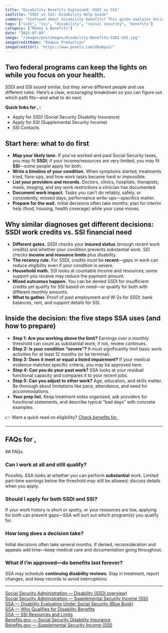```yaml
---
title: "Disability Benefits Explained: SSDI vs SSI"
seoTitle: "SSDI vs SSI: Disability Help Guide"
summary: "Confused about disability benefits? This guide explains Social Security Disability Insurance (SSDI) and Supplemental Security Income (SSI), who qualifies, and how to apply."
tags: ["ssdi", "ssi", "disability", "social security", "benefits"]
category: ["Money & Benefits"]
date: "2025-07-04"
image: "/images/postImages/Disability-Benefits-SSDI-SSI.jpg"
imageCreditName: "Kampus Production"
imageCreditUrl: "https://www.pexels.com/@kampus/"
---
```


## Two federal programs can keep the lights on while you focus on your health.

SSDI and SSI sound similar, but they serve different people and use different rules. Here’s a clear, encouraging breakdown so you can figure out which path fits—and what to do next.

<BenefitsCtaBanner focus="ssdi" copy="You may qualify for disability benefits or cash assistance." />

<IfLocation>
<div className="not-prose my-12 p-4 rounded-xl border border-[3px] bg-muted">
  <p className="mb-2"><strong>Quick links for <City/>, <State/>:</strong></p>
  <ul className="list-disc ml-5 space-y-1">
    <li><ResourceLink name="ssdi">Apply for SSDI (Social Security Disability Insurance)</ResourceLink></li>
    <li><ResourceLink name="ssi">Apply for SSI (Supplemental Security Income)</ResourceLink></li>
    <li><ResourceLink name="ssi" field="contact">SSI Contacts</ResourceLink></li>
  </ul>
</div>
</IfLocation>

## Start here: what to do first
- **Map your likely lane.** If you’ve worked and paid Social Security taxes, you may fit **SSDI**; if your income/resources are very limited, you may fit **SSI**—some people apply for both.
- **Write a timeline of your condition.** When symptoms started, treatments tried, flare-ups, and how work tasks became hard or impossible.
- **List your providers and records.** Doctors, clinics, hospitals, therapists, meds, imaging, and any work restrictions a clinician has documented.
- **Document work impact.** Tasks you can’t do reliably, safely, or consistently; missed days; performance write-ups—specifics matter.
- **Prepare for the wait.** Initial decisions often take months; plan for interim help (food, housing, health coverage) while your case moves.

## Why similar diagnoses get different decisions: SSDI work credits vs. SSI financial need
- **Different gates.** SSDI checks your **insured status** (enough recent work credits) and whether your condition prevents substantial work. SSI checks **income and resource limits** plus disability.
- **The recency rule.** For SSDI, credits must be **recent**—gaps in work can reduce eligibility even if your condition is severe.
- **Household math.** SSI looks at countable income and resources; some support you receive may reduce the payment amount.
- **Mixed outcomes happen.** You can be denied SSDI for insufficient credits yet qualify for SSI based on need—or qualify for both with different monthly amounts.
- **What to gather.** Proof of past employment and W-2s for SSDI; bank balances, rent, and support details for SSI.

## Inside the decision: the five steps SSA uses (and how to prepare)
- **Step 1: Are you working above the limit?** Earnings over a monthly threshold can count as substantial work; if not, review continues.
- **Step 2: Is your condition “severe”?** It must significantly limit basic work activities for at least 12 months (or be terminal).
- **Step 3: Does it meet or equal a listed impairment?** If your medical evidence matches specific criteria, you may be approved here.
- **Step 4: Can you do your past work?** SSA looks at your residual functional capacity and compares it to your recent jobs.
- **Step 5: Can you adjust to other work?** Age, education, and skills matter. Be thorough about limitations like pace, attendance, and need for accommodations.
- **Your prep list.** Keep treatment notes organized, ask providers for functional statements, and describe typical “bad days” with concrete examples.

<IfLocation>
<div className="mt-3">👉 Want a quick read on eligibility? <a href="/tools/check-benefits" className="underline">Check benefits for <City/></a>.</div>
</IfLocation>

---

<IfLocation>
  <h2>FAQs for <City/>, <State/></h2>
  <ResourceLink name="ssi" field="faqs" />
</IfLocation>

<IfNoLocation>
## FAQs

### Can I work at all and still qualify?
Possibly. SSA looks at whether you can perform **substantial** work. Limited part-time earnings below the threshold may still be allowed; discuss details when you apply.

### Should I apply for both SSDI and SSI?
If your work history is short or spotty, or your resources are low, applying for both can prevent gaps—SSA will sort out which program(s) you qualify for.

### How long does a decision take?
Initial decisions often take several months. If denied, reconsideration and appeals add time—keep medical care and documentation going throughout.

### What if I’m approved—do benefits last forever?
SSA may schedule **continuing disability reviews**. Stay in treatment, report changes, and keep records to avoid interruptions.
</IfNoLocation>

---

<div className="references">
<a href="https://www.ssa.gov/benefits/disability/" target="_blank" rel="noopener noreferrer">Social Security Administration — Disability (SSDI overview)</a><br />
<a href="https://www.ssa.gov/ssi/" target="_blank" rel="noopener noreferrer">Social Security Administration — Supplemental Security Income (SSI)</a><br />
<a href="https://www.ssa.gov/disability/professionals/bluebook/" target="_blank" rel="noopener noreferrer">SSA — Disability Evaluation Under Social Security (Blue Book)</a><br />
<a href="https://www.ssa.gov/benefits/disability/qualify.html" target="_blank" rel="noopener noreferrer">SSA — Who Qualifies for Disability Benefits</a><br />
<a href="https://www.ssa.gov/ssi/text-resources-ussi.htm" target="_blank" rel="noopener noreferrer">SSA — SSI Resources and Limits</a><br />
<a href="https://www.benefits.gov/benefit/4397" target="_blank" rel="noopener noreferrer">Benefits.gov — Social Security Disability Insurance</a><br />
<a href="https://www.benefits.gov/benefit/4419" target="_blank" rel="noopener noreferrer">Benefits.gov — Supplemental Security Income (SSI)</a>
</div>
